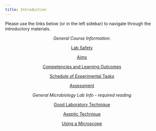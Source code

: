 ```yaml
---
title: Introduction
---
```


Please use the links below (or in the left sidebar) to navigate through the introductory materials.

<center>*General Course Information:*

[Lab Safety](./0safety.qmd)  

[Aims](./0intro.qmd) 

[Competencies and Learning Outcomes](./0competencies.qmd) 

[Schedule of Experimental Tasks](./0schedule.qmd) 

[Assessment](./0assessment.qmd)

*General Microbiology Lab Info - required reading*

[Good Laboratory Technique](./0goodlab.qmd) 
 
[Aseptic Technique](./0aseptic.qmd) 

[Using a Microscope](./0microscope.qmd) </center>
